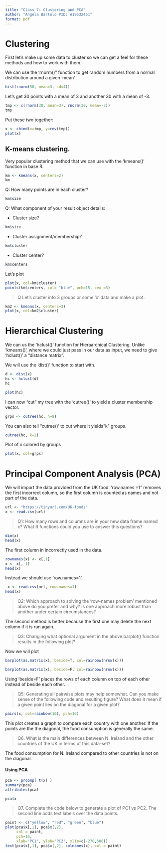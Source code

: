 ```yaml
---
title: "Class 7: Clustering and PCA"
author: "Angela Bartolo PID: A19532451"
format: pdf
---
```


# Clustering

First let's make up some data to cluster so we can get a feel for these methods and how to work with them.

We can use the 'rnorm()" function to get random numbers from a normal distribution around a given 'mean'.

```r
hist(rnorm(50, mean=3, sd=4))
```

Let's get 30 points with a mean of 3 and another 30 with a mean of -3.

```r
tmp <- c(rnorm(30, mean=3), rnorm(30, mean=-3))
tmp
```

Put these two together:

```r
x <- cbind(x=tmp, y=rev(tmp))
plot(x)
```

## K-means clustering.

Very popular clustering method that we can use with the 'kmeans()' function in base R.

```r
km <- kmeans(x, centers=2)
km
```

Q: How many points are in each cluster?

```r
km$size
```

Q: What component of your result object details:

-   Cluster size?

```r
km$size
```

-   Cluster assignment/membership?

```r
km$cluster
```

-   Cluster center?

```r
km$centers
```

Let's plot

```r
plot(x, col=km$cluster)
points(km$centers, col= "blue", pch=15, cex =3)
```

> Q Let's cluster into 3 groups or some 'x' data and make a plot.

```r
km2 <- kmeans(x, centers=3)
plot(x, col=km2$cluster)
```

# Hierarchical Clustering

We can us the 'hclust()' function for Hieraarchical Clustering. Unlike 'kmeans()', where we could just pass in our data as input, we need to give 'hclust()' a "distance matrix".

We will use the 'dist()' function to start with.

```r
d <- dist(x)
hc <- hclust(d)
hc
```

```r
plot(hc)
```

I can now "cut" my tree with the 'cutree()' to yield a cluster membership vector.

```r
grps <- cutree(hc, h=8)
```

You can also tell "cutree()' to cut where it yields"k" groups.

```r
cutree(hc, k=2)
```

Plot of x colored by groups

```r
plot(x, col=grps)
```

# Principal Component Analysis (PCA)

We will import the data provided from the UK food. 'row.names =1" removes the first incorrect column, so the first column is counted as names and not part of the data.

```r
url <- "https://tinyurl.com/UK-foods"
x <- read.csv(url)
```

> Q1: How many rows and columns are in your new data frame named x? What R functions could you use to answer this questions?

```r
dim(x)
head(x)
```

The first column in incorrectly used in the data.

```r
rownames(x) <- x[,1]
x <- x[,-1]
head(x)
```

Instead we should use 'row.names=1'.

```r
 x <- read.csv(url, row.names=1)
head(x)
```

> Q2: Which approach to solving the 'row-names problem' mentioned above do you prefer and why? Is one approach more robust than another under certain circumstances?

The second method is better because the first one may delete the next column if it is run again.

> Q3: Changing what optional argument in the above barplot() function results in the following plot?

Now we will plot

```r
barplot(as.matrix(x), beside=T, col=rainbow(nrow(x)))
```

```r
barplot(as.matrix(x), beside=F, col=rainbow(nrow(x)))
```

Using 'beside=F' places the rows of each column on top of each other instead of beside each other.

> Q5: Generating all pairwise plots may help somewhat. Can you make sense of the following code and resulting figure? What does it mean if a given point lies on the diagonal for a given plot?

```r
pairs(x, col=rainbow(10), pch=16)
```

This plot creates a graph to compare each country with one another. If the points are the the diagonal, the food consumption is generally the same.

> Q6. What is the main differences between N. Ireland and the other countries of the UK in terms of this data-set?

The food consumption for N. Ireland compared to other countries is not on the diagonal.

#### Using PCA

```r
pca <- prcomp( t(x) )
summary(pca)
attributes(pca)
```
```r
pca$x
```

> Q7. Complete the code below to generate a plot of PC1 vs PC2. The second line adds text labels over the data points.

```r
paint <- c("yellow", "red", "green", "blue")
plot(pca$x[,1], pca$x[,2], 
     col = paint,
     pch=16,
     xlab="PC1", ylab="PC2", xlim=c(-270,500))
text(pca$x[,1], pca$x[,2], colnames(x), col = paint)
```

